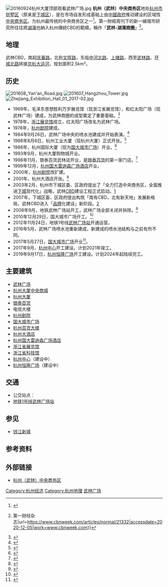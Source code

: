 {{prose|time=2019-12-06T03:54:36+00:00}}
[[File:20160924杭州大厦顶部观看武林广场.jpg|thumb]]
'''杭州（武林）中央商务区'''地处[[杭州市|杭州市]][[拱墅区|拱墅区]]（原来是[[下城区|下城区]]），是在市场自发形成基础上由[[中國政府|中國政府]]推动建设的区域性[[中央商務區|中央商务区]]。为杭州最传统的中央商务区之一<ref>{{cite web |title=杭州武林商圈介绍（国大城市广场、杭州大厦购物城、银泰百货） |url=http://wenzhang.16fan.com/a/750972.html |access-date=2019-12-06 |archive-date=2019-12-06 |archive-url=https://web.archive.org/web/20191206043236/http://wenzhang.16fan.com/a/750972.html |dead-url=no }}</ref>。第一財經周刊下的新一線城市研究所往往將[[湖滨街道_(杭州市)|湖濱]]也納入杭州傳統CBD的範疇，稱作「'''武林-湖濱商圈'''」<ref>{{Cite web|title=在养商圈这件事上，那些不再荒凉的新城区都做对了些什么 {{!}} 第一财经杂志|url=https://www.cbnweek.com/articles/normal/21332|accessdate=2020-12-05|work=www.cbnweek.com}}</ref>。

== 地理 ==
武林CBD，南起[[庆春路|庆春路]]，北到[[文晖路|文晖路]]，东临[[中河北路|中河北路]]、[[上塘路|上塘路]]，西至[[武林路|武林路]]、[[环城北路|环城北路]]转接[[京杭大运河|京杭大运河]]，规划面积2.5km²。

== 历史 ==
[[File:201608_Yan'an_Road.jpg|thumb]]
[[File:201607_Hangzhou_Tower.jpg|thumb]]
[[File:Zhejiang_Exhibition_Hall_01_2017-02.jpg|thumb]]

*1969年，毛泽东思想胜利万岁展览馆（现浙江省展览馆），和红太阳广场（现武林广场）建成，为武林商圈的成型奠定了重要基础。<ref>{{cite journal |author1=孔孝云  董卫 |title=历史城市中心区的演变过程及其空间整合研究——以杭州市武林广场及周边地区概念性城市设计为例 |journal=《城市建筑》 |date=2006年 |issue=12期 |url=http://www.cnki.com.cn/Article/CJFDTotal-JZCS200612011.htm |access-date=2019-12-06 |archive-date=2019-12-06 |archive-url=https://web.archive.org/web/20191206043834/http://www.cnki.com.cn/Article/CJFDTotal-JZCS200612011.htm |dead-url=no }}</ref>
*1978年，[[浙江展览馆|浙江展览馆]]成立，红太阳广场改名为武林广场。
*1978年，[[杭州剧院|杭州剧院]]建成。
*1984年9月26日，武林广场中央的喷水池建成并开始表演。<ref>{{cite web |title=武林广场曾用名“红太阳广场”，跟八少女喷泉以前的合影你还在吗？_杭州 |url=http://www.sohu.com/a/278498878_349129 |language=en |access-date=2019-12-06 |archive-date=2019-12-06 |archive-url=https://web.archive.org/web/20191206043636/http://www.sohu.com/a/278498878_349129 |dead-url=no }}</ref>
*1988年8月8日，杭州工业大厦（现杭州大厦）正式开张。<ref>{{cite web |title=杭州城市故事丨30年爆改上千次，杭州大厦商业零售全国领先的秘密_天桥 |url=http://www.sohu.com/a/344874512_99964967 |language=en |access-date=2019-12-06 |archive-date=2019-12-06 |archive-url=https://web.archive.org/web/20191206043147/http://www.sohu.com/a/344874512_99964967 |dead-url=no }}</ref>
*1988年，杭州国际大厦（现为[[国大城市广场|国大城市广场]]）开业。<ref>{{cite web |title=体育场路333号-杭州国际大厦酒店-杭州下城区天水生活圈-杭州三星级酒店-杭州旅行票务宾馆-杭州分类信息-杭州黄页-杭州生活手册 |url=http://hangzhou.dqccc.com/citymap/detail_1078306.html |website=地球城 |access-date=2019-12-06 |archive-date=2019-12-06 |archive-url=https://web.archive.org/web/20191206043534/http://hangzhou.dqccc.com/citymap/detail_1078306.html |dead-url=no }}</ref>
*1993年9月，杭州大厦购物城开业。
*1998年11月，银泰百货武林店开业，是[[银泰百货|银泰百货]]的第一家门店。<ref>{{cite web |title=银泰百货 -银泰官网 |url=http://www.china-yintai.com/zh/business_retail/store |website=www.china-yintai.com |access-date=2019-12-06 |archive-date=2020-11-25 |archive-url=https://web.archive.org/web/20201125105127/http://www.china-yintai.com/zh/business_retail/store |dead-url=no }}</ref>
*1999年12月，[[杭州国大雷迪森广场酒店|杭州国大雷迪森广场酒店]]开业。
*2000年，[[杭州剧院|杭州剧院]]改扩建。
*2001年，杭州大酒店开张。<ref>{{cite web |title=杭州大酒店整幢大楼都将接受一次脱胎换骨的全面改造 |url=http://build.0551fangchan.com/2018-10-17/1012951.html |3= |access-date=2019-12-06 |archive-date=2019-12-06 |archive-url=https://web.archive.org/web/20191206043826/http://build.0551fangchan.com/2018-10-17/1012951.html |dead-url=no }}</ref>
*2003年2月，杭州市下城区委、区政府提出了「全力打造中央商务区，全面推进[[下城区|下城]]现代化」战略，武林[[中心商务区|CBD]]建设工程正式启动。[http://zjrb.zjol.com.cn/html/2006-10/13/content_177089.htm] {{Wayback|url=http://zjrb.zjol.com.cn/html/2006-10/13/content_177089.htm |date=20180612141838 }}
*2007年，下城区委、区政府提出构筑「南有CBD，北有新天地」发展新格局，武林CBD进入「[[品牌|品牌]]化建设」新阶段。[https://web.archive.org/web/20180612143122/http://www.hangzhou.com.cn/20071205/ca1428740.htm]
*2008年9月，地铁武林广场站开工，武林广场全部关闭并拆除。<ref>{{cite web |title=武林广场地铁站动工 24岁的音乐喷泉暂别市民 |url=http://house.hangzhou.com.cn/20060801/ca1590077.htm |website=杭州网 |access-date=2019-12-06 |archive-date=2019-12-06 |archive-url=https://web.archive.org/web/20191206043425/http://house.hangzhou.com.cn/20060801/ca1590077.htm |dead-url=no }}</ref>
*2010年12月29日，国大城市广场开工。<ref>{{cite web |title=浙江国大集团有限责任公司商业管理分公司 |url=http://jyb.zstu.edu.cn/company/view/id/149224 |website=浙江理工大学就业创业网 |access-date=2019-12-06 |archive-date=2019-12-06 |archive-url=https://web.archive.org/web/20191206043543/http://jyb.zstu.edu.cn/company/view/id/149224 |dead-url=no }}</ref>
*2012年11月24日，地铁1号线[[武林广场站|武林广场站]]开通运营。
*2016年5月，武林广场喷水池重新建成，新建成的喷水池结构与之前有所不同。
*2017年5月27日，[[国大城市广场|国大城市广场]]开业<ref>{{Cite web|title=阔别杭州8年回归，国大城市广场这次带来了什么？_联商网|url=http://www.linkshop.com.cn/web/archives/2017/378714.shtml|accessdate=2020-07-23|work=www.linkshop.com.cn|archive-date=2020-07-24|archive-url=https://web.archive.org/web/20200724054720/http://www.linkshop.com.cn/web/archives/2017/378714.shtml|dead-url=no}}</ref>。
*2017年9月，[[杭州中心|杭州中心]]开工建设。计划2021年竣工。
*2019年9月17日，[[杭州恒隆广场|杭州恒隆广场]]开工建设。计划2024年起陆续完工。

==主要建筑==
*[[武林广场|武林广场]]
*[[杭州大厦中央商城|杭州大厦中央商城]]
*[[杭州大厦|杭州大厦]]
*[[杭州银泰百货|银泰百货]]
*电信大楼
*[[杭州剧院|杭州剧院]]
*[[国大城市广场|国大城市广场]]
*[[杭州百货大楼|杭州百货大楼]]
*[[杭州大酒店|杭州大酒店]]
*[[杭州国大雷迪森广场酒店|杭州国大雷迪森广场酒店]]
*[[浙江省展览馆|浙江省展览馆]]
*[[浙江省科技馆|浙江省科技馆]]
*[[杭州中心|杭州中心]]（建设中）
*[[杭州恒隆广场|杭州恒隆广场]]（建设中）

==交通==
*公交站点：
*[[杭州地铁|地铁]][[杭州地铁1号线|1号线]][[武林广场站|武林广场站]]

== 参见 ==
*[[钱江新城|钱江新城]]

==参考资料==
{{reflist|2}}

== 外部链接 ==
* [https://web.archive.org/web/20110621042907/http://www.hzcbd.gov.cn/ 杭州（武林）中央商务区]

{{武林商务区}}
{{杭州市}}
[[Category:杭州经济|Category:杭州经济]]
[[Category:杭州地理|Category:杭州地理]]
[[Category:武林广场|]]